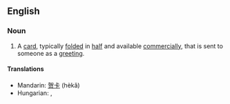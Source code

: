 ==English==
===Noun===
{{en-noun}}
#A [[card]], typically [[fold]]ed in [[half]] and available [[commercially]], that is sent to someone as a [[greeting]].
====Translations====
{{trans-top|card sent as a greeting}}
*Mandarin: [[贺卡]] (hèkǎ)
*Hungarian: {{t|hu|üdvözlőlap}}, {{t|hu|üdvözlőkártya}}
{{trans-mid}}
{{trans-bottom}}